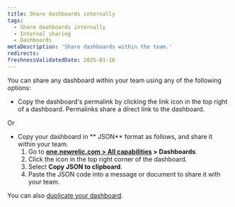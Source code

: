 ```yaml
---
title: Share dashboards internally
tags:
  - Share dashboards internally
  - Internal sharing
  - Dashboards
metaDescription: 'Share dashboards within the team.'
redirects:
freshnessValidatedDate: 2025-01-16
---
```



You can share any dashboard within your team using any of the following options:

* Copy the dashboard's permalink by clicking the link icon in the top right of a dashboard. Permalinks share a direct link to the dashboard. 


Or


* Copy your dashboard in <DNT>** JSON**</DNT> format as follows, and share it within your team.
    1. Go to <DNT>**[one.newrelic.com > All capabilities](https://one.newrelic.com/all-capabilities) > Dashboards**</DNT>.
    2. Click the <Icon name="fe-more-horizontal"/> icon in the top right corner of the dashboard.
    3. Select <DNT>**Copy JSON to clipboard**</DNT>.
    4. Paste the JSON code into a message or document to share it with your team.

You can also [duplicate your dashboard](/docs/query-your-data/explore-query-data/dashboards/introduction-dashboards/#dashboards-clone).


